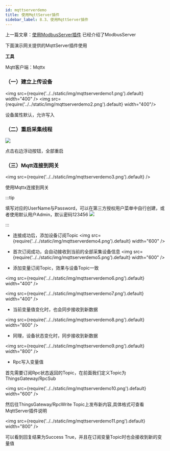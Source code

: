 ```yaml
---
id: mqttserverdemo
title: 使用MqttServer插件
sidebar_label: 8.3、使用MqttServer插件
---
```


上一篇文章：[使用ModbusServer插件](modbusserverdemo) 已经介绍了ModbusServer

下面演示网关提供的MqttServer插件使用

**工具**

Mqtt客户端：Mqttx


### （一）建立上传设备
<img src={require('../../static/img/mqttserverdemo1.png').default} width="400" />
<img src={require('../../static/img/mqttserverdemo2.png').default} width="400"/>

 设备属性默认，允许写入


### （二）重启采集线程

![](/img/modbusdemo4.png)

点击右边浮动按钮，全部重启

### （三）Mqtt连接到网关
 <img src={require('../../static/img/mqttserverdemo3.png').default} />
 
 使用Mqttx连接到网关

:::tip

 填写对应的UserName与Password，可以在第三方授权用户菜单中自行创建，或者使用默认用户Admin，默认密码123456
![](/img/mqttserver1.png)

:::


- 连接成功后，添加设备订阅Topic
<img src={require('../../static/img/mqttserverdemo4.png').default} width="600" />

- 首次订阅成功，会自动接收到当前的全部采集设备信息
<img src={require('../../static/img/mqttserverdemo5.png').default} width="600" />

- 添加变量订阅Topic，效果与设备Topic一致

<img src={require('../../static/img/mqttserverdemo6.png').default} width="400" />

<img src={require('../../static/img/mqttserverdemo7.png').default} width="400" />


- 当前变量值变化时，也会同步接收到新数据

<img src={require('../../static/img/mqttserverdemo8.png').default} width="800" />

- 同理，设备状态变化时，同步接收到新数据

<img src={require('../../static/img/mqttserverdemo9.png').default} width="800" />

- Rpc写入变量值

首先需要订阅Rpc状态返回的Topic，在前面我们定义Topic为ThingsGateway/RpcSub

<img src={require('../../static/img/mqttserverdemo10.png').default} width="600" />

然后往ThingsGateway/RpcWrite Topic上发布新内容,具体格式可查看MqttServer插件说明

<img src={require('../../static/img/mqttserverdemo11.png').default} width="800" />

可以看到回复结果为Success True，并且在订阅变量Topic时也会接收到新的变量值

